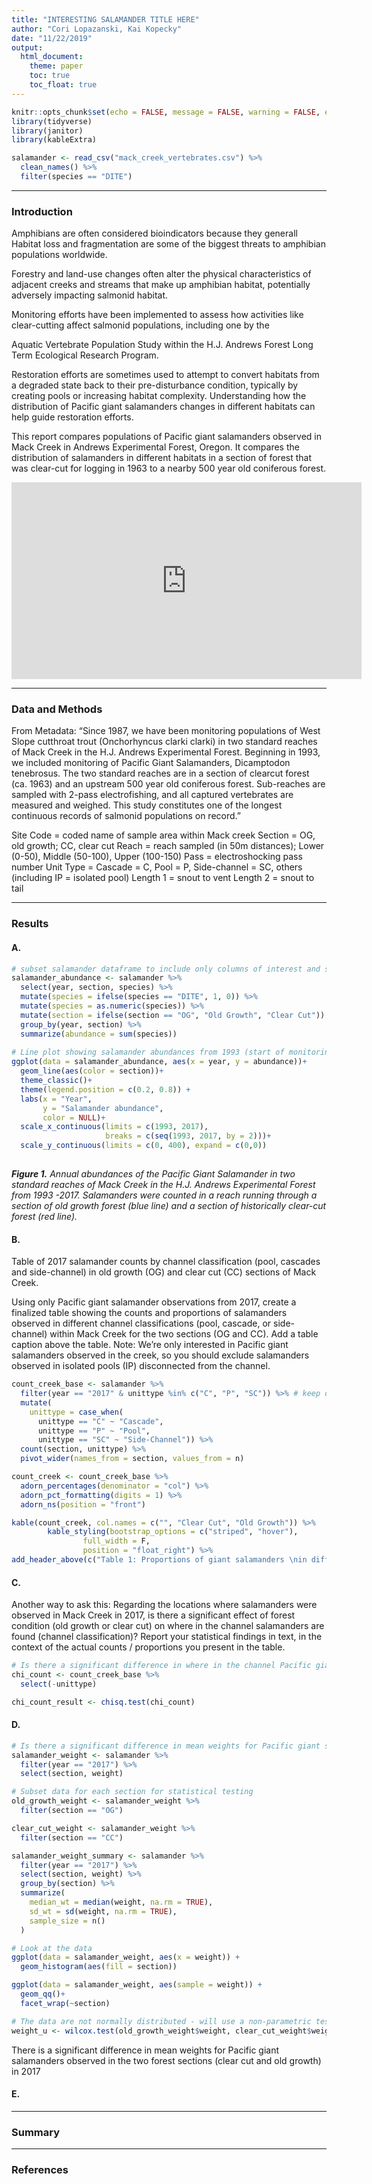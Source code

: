```yaml
---
title: "INTERESTING SALAMANDER TITLE HERE"
author: "Cori Lopazanski, Kai Kopecky"
date: "11/22/2019"
output: 
  html_document:
    theme: paper
    toc: true
    toc_float: true
---
```


```r
knitr::opts_chunk$set(echo = FALSE, message = FALSE, warning = FALSE, error = FALSE)
library(tidyverse)
library(janitor)
library(kableExtra)

salamander <- read_csv("mack_creek_vertebrates.csv") %>% 
  clean_names() %>% 
  filter(species == "DITE")
```

***
### Introduction

Amphibians are often considered bioindicators because they generall
Habitat loss and fragmentation are some of the biggest threats to amphibian populations worldwide. 

Forestry and land-use changes often alter the physical characteristics of adjacent creeks and streams that make up amphibian habitat, potentially adversely impacting salmonid habitat. 

Monitoring efforts have been implemented to assess how activities like clear-cutting affect salmonid populations, including one by the 

Aquatic Vertebrate Population Study within the H.J. Andrews Forest Long Term Ecological Research Program. 

Restoration efforts are sometimes used to attempt to convert habitats from a degraded state back to their pre-disturbance condition, typically by creating pools or increasing habitat complexity. Understanding how the distribution of Pacific giant salamanders changes in different habitats can help guide restoration efforts. 

This report compares populations of Pacific giant salamanders observed in Mack Creek in Andrews Experimental Forest, Oregon. It compares the distribution of salamanders in different habitats in a section of forest that was clear-cut for logging in 1963 to a nearby 500 year old coniferous forest. 


<iframe width="560" height="315" src="https://www.youtube.com/embed/mmm1Ml4sHE4" frameborder="0" allow="accelerometer; autoplay; encrypted-media; gyroscope; picture-in-picture" allowfullscreen></iframe>



***
### Data and Methods
From Metadata: "Since 1987, we have been monitoring populations of West Slope cutthroat trout (Onchorhyncus clarki clarki) in two standard reaches of Mack Creek in the H.J. Andrews Experimental Forest. Beginning in 1993, we included monitoring of Pacific Giant Salamanders, Dicamptodon tenebrosus. The two standard reaches are in a section of clearcut forest (ca. 1963) and an upstream 500 year old coniferous forest. Sub-reaches are sampled with 2-pass electrofishing, and all captured vertebrates are measured and weighed. This study constitutes one of the longest continuous records of salmonid populations on record."

Site Code = coded name of sample area within Mack creek
Section = OG, old growth; CC, clear cut
Reach = reach sampled (in 50m distances); Lower (0-50), Middle (50-100), Upper (100-150)
Pass = electroshocking pass number
Unit Type = Cascade = C, Pool = P, Side-channel = SC, others (including IP = isolated pool)
Length 1 = snout to vent
Length 2 = snout to tail

***
### Results

#### A.

```r
# subset salamander dataframe to include only columns of interest and salamander counts for each year by forest section
salamander_abundance <- salamander %>% 
  select(year, section, species) %>% 
  mutate(species = ifelse(species == "DITE", 1, 0)) %>% 
  mutate(species = as.numeric(species)) %>% 
  mutate(section = ifelse(section == "OG", "Old Growth", "Clear Cut")) %>% 
  group_by(year, section) %>% 
  summarize(abundance = sum(species))
  
# Line plot showing salamander abundances from 1993 (start of monitoring) to present in both clear-cut and old growth forest sections
ggplot(data = salamander_abundance, aes(x = year, y = abundance))+
  geom_line(aes(color = section))+
  theme_classic()+
  theme(legend.position = c(0.2, 0.8)) +
  labs(x = "Year",
       y = "Salamander abundance",
       color = NULL)+
  scale_x_continuous(limits = c(1993, 2017),
                     breaks = c(seq(1993, 2017, by = 2)))+
  scale_y_continuous(limits = c(0, 400), expand = c(0,0))
  
``` 

***Figure 1.*** *Annual abundances of the Pacific Giant Salamander in two standard reaches of Mack Creek in the H.J. Andrews Experimental Forest from 1993 -2017. Salamanders were counted in a reach running through a section of old growth forest (blue line) and a section of historically clear-cut forest (red line).* 

#### B.

Table of 2017 salamander counts by channel classification (pool, cascades and side-channel) in old growth (OG) and clear cut (CC) sections of Mack Creek. 

Using only Pacific giant salamander observations from 2017, create a finalized table showing the counts and proportions of salamanders observed in different channel classifications (pool, cascade, or side-channel) within Mack Creek for the two sections (OG and CC). Add a table caption above the table. Note: We’re only interested in Pacific giant salamanders observed in the creek, so you should exclude salamanders observed in isolated pools (IP) disconnected from the channel. 

```r
count_creek_base <- salamander %>% 
  filter(year == "2017" & unittype %in% c("C", "P", "SC")) %>% # keep data in 2017, specific habitat types
  mutate( 
    unittype = case_when(
      unittype == "C" ~ "Cascade",
      unittype == "P" ~ "Pool",
      unittype == "SC" ~ "Side-Channel")) %>% 
  count(section, unittype) %>% 
  pivot_wider(names_from = section, values_from = n)

count_creek <- count_creek_base %>% 
  adorn_percentages(denominator = "col") %>% 
  adorn_pct_formatting(digits = 1) %>% 
  adorn_ns(position = "front")

kable(count_creek, col.names = c("", "Clear Cut", "Old Growth")) %>%
        kable_styling(bootstrap_options = c("striped", "hover"),
                full_width = F,
                position = "float_right") %>% 
add_header_above(c("Table 1: Proportions of giant salamanders \nin different channel classifications \nobserved in two sections of Mack Creek" = 3))

```




#### C.

Another way to ask this: Regarding the locations where salamanders were observed in Mack Creek in 2017, is there a significant effect of forest condition (old growth or clear cut) on where in the channel salamanders are found (channel classification)? Report your statistical findings in text, in the context of the actual counts / proportions you present in the table. 

```r
# Is there a significant difference in where in the channel Pacific giant salamanders are located (pool, cascade or side channel) between the two sections (old growth and clear cut)? 
chi_count <- count_creek_base %>% 
  select(-unittype)

chi_count_result <- chisq.test(chi_count)
```



#### D. 
```r
# Is there a significant difference in mean weights for Pacific giant salamanders observed in the two forest sections (clear cut and old growth) in 2017? 
salamander_weight <- salamander %>% 
  filter(year == "2017") %>% 
  select(section, weight)

# Subset data for each section for statistical testing
old_growth_weight <- salamander_weight %>% 
  filter(section == "OG")

clear_cut_weight <- salamander_weight %>% 
  filter(section == "CC")

salamander_weight_summary <- salamander %>% 
  filter(year == "2017") %>% 
  select(section, weight) %>% 
  group_by(section) %>% 
  summarize(
    median_wt = median(weight, na.rm = TRUE),
    sd_wt = sd(weight, na.rm = TRUE),
    sample_size = n()
  )

# Look at the data 
ggplot(data = salamander_weight, aes(x = weight)) +
  geom_histogram(aes(fill = section))

ggplot(data = salamander_weight, aes(sample = weight)) +
  geom_qq()+
  facet_wrap(~section)

# The data are not normally distributed - will use a non-parametric test to compare ranks/medians as that will be a better metric of comparison (Mann-Whitney U)
weight_u <- wilcox.test(old_growth_weight$weight, clear_cut_weight$weight)

```

There is a significant difference in mean weights for Pacific giant salamanders observed in the two forest sections (clear cut and old growth) in 2017

#### E.
***
### Summary
***
### References


